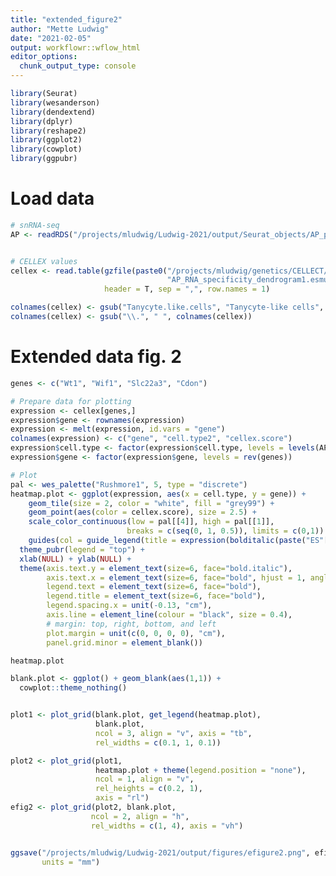 ```yaml
---
title: "extended_figure2"
author: "Mette Ludwig"
date: "2021-02-05"
output: workflowr::wflow_html
editor_options:
  chunk_output_type: console
---
```


```r
library(Seurat)
library(wesanderson)
library(dendextend)
library(dplyr)
library(reshape2)
library(ggplot2)
library(cowplot)
library(ggpubr)
```

# Load data
```r
# snRNA-seq
AP <- readRDS("/projects/mludwig/Ludwig-2021/output/Seurat_objects/AP_peaks_Seurat_obj.rds")


# CELLEX values
cellex <- read.table(gzfile(paste0("/projects/mludwig/genetics/CELLECT/data/ESmu/",
                                   "AP_RNA_specificity_dendrogram1.esmu.csv.gz")), 
                     header = T, sep = ",", row.names = 1)

colnames(cellex) <- gsub("Tanycyte.like.cells", "Tanycyte-like cells", colnames(cellex))
colnames(cellex) <- gsub("\\.", " ", colnames(cellex))
```

# Extended data fig. 2
```r
genes <- c("Wt1", "Wif1", "Slc22a3", "Cdon")

# Prepare data for plotting
expression <- cellex[genes,]
expression$gene <- rownames(expression)
expression <- melt(expression, id.vars = "gene")
colnames(expression) <- c("gene", "cell.type2", "cellex.score")
expression$cell.type <- factor(expression$cell.type, levels = levels(AP$cell.type))
expression$gene <- factor(expression$gene, levels = rev(genes))

# Plot
pal <- wes_palette("Rushmore1", 5, type = "discrete")
heatmap.plot <- ggplot(expression, aes(x = cell.type, y = gene)) +
    geom_tile(size = 2, color = "white", fill = "grey99") +
    geom_point(aes(color = cellex.score), size = 2.5) +
    scale_color_continuous(low = pal[[4]], high = pal[[1]],
                          breaks = c(seq(0, 1, 0.5)), limits = c(0,1)) +
    guides(col = guide_legend(title = expression(bolditalic(paste("ES"[mu]))))) +
  theme_pubr(legend = "top") + 
  xlab(NULL) + ylab(NULL) +
  theme(axis.text.y = element_text(size=6, face="bold.italic"),
        axis.text.x = element_text(size=6, face="bold", hjust = 1, angle = 45),
        legend.text = element_text(size=6, face="bold"),
        legend.title = element_text(size=6, face="bold"),
        legend.spacing.x = unit(-0.13, "cm"), 
        axis.line = element_line(colour = "black", size = 0.4),
        # margin: top, right, bottom, and left
        plot.margin = unit(c(0, 0, 0, 0), "cm"), 
        panel.grid.minor = element_blank())

heatmap.plot
```

```r
blank.plot <- ggplot() + geom_blank(aes(1,1)) + 
  cowplot::theme_nothing()


plot1 <- plot_grid(blank.plot, get_legend(heatmap.plot), 
                   blank.plot,
                   ncol = 3, align = "v", axis = "tb",
                   rel_widths = c(0.1, 1, 0.1))

plot2 <- plot_grid(plot1, 
                   heatmap.plot + theme(legend.position = "none"),
                   ncol = 1, align = "v",
                   rel_heights = c(0.2, 1),
                   axis = "rl")
efig2 <- plot_grid(plot2, blank.plot,  
                  ncol = 2, align = "h",
                  rel_widths = c(1, 4), axis = "vh") 


ggsave("/projects/mludwig/Ludwig-2021/output/figures/efigure2.png", efig2, height = 32, width = 183,
       units = "mm")
```